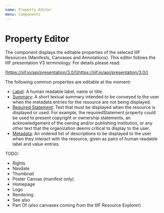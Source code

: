 ```yaml
---
name: Property Editor
menu: Components
---
```



# Property Editor

The component displays the editable properties of the seleced IIIF Resources (Manifests, Canvases and Annotations). 
This editor follows the IIIF presentation V3 terminology. For details please read:

[https://iiif.io/api/presentation/3.0/](https://iiif.io/api/presentation/3.0/)


The following common properties are editable at the moment:

- [Label](https://iiif.io/api/presentation/3.0/#label): A human readable label, name or title.
- [Summary](https://iiif.io/api/presentation/3.0/#summary): A short textual summary intended to be conveyed to the user when the metadata entries for the resource are not being displayed. 
- [Required Statement](https://iiif.io/api/presentation/3.0/#requiredstatement): Text that must be displayed when the resource is displayed or used. For example, the requiredStatement property could be used to present copyright or ownership statements, an acknowledgement of the owning and/or publishing institution, or any other text that the organization deems critical to display to the user.
- [Metadata](https://iiif.io/api/presentation/3.0/#metadata): An ordered list of descriptions to be displayed to the user when they interact with the resource, given as pairs of human readable label and value entries.

TODO:
- Rights 
- Navdate
- Thumbnail
- Poster Canvas (manifest only)
- Homepage
- Logo
- Rendering
- See also
- Part Of (also canvases coming from the IIIF Resource Explorer)


<PropsTable of={Properties} />